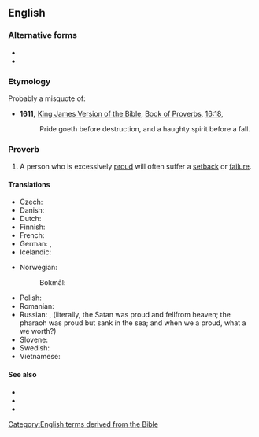==English==

===Alternative forms===
* {{alter|en|pride goes before a fall|pride goeth before a fall|pride wenteth before a fall|pride cometh before a fall}}
* {{alter|en|pride comes before the fall}}

===Etymology===
Probably a misquote of:
* '''1611,''' [[w:King James Version of the Bible|King James Version of the Bible]], [[w:Book of Proverbs|Book of Proverbs]], [[s:Bible (King James)/Proverbs#Chapter 16|16:18]],
*: Pride goeth before destruction, and a haughty spirit before a fall.

===Proverb===
{{head|en|proverb}}

# A person who is excessively [[proud]] will often suffer a [[setback]] or [[failure]].

====Translations====
{{trans-top|a person who is excessively proud will often suffer a setback or failure}}
* Czech: {{t|cs|pýcha předchází pád}}
* Danish: {{t|da|hovmod står for fald}}
* Dutch: {{t|nl|hoogmoed komt voor de val}}
* Finnish: {{t|fi|ylpeys käy lankeemuksen edellä}}
* French: {{t+|fr|qui fait le malin tombe dans le ravin}}
* German: {{t+|de|Hochmut kommt vor dem Fall}}, {{t|de|Übermut tut selten gut}}
* Icelandic: {{qualifier|haughtiness is closest to failure}} {{t|is|dramb er falli næst}}
{{trans-mid}}
* Norwegian:
*: Bokmål: {{t+|nb|hovmod står for fall}}
* Polish: {{t|pl|pycha poprzedza upadek}}
* Romanian: {{t-needed|ro}}
* Russian: {{t|ru|горды́ня до добра́ не доведёт}}, {{t|ru|Сатана гордился, с неба свалился; фараон гордился, в море утопился; а мы гордимся - куда годимся?}} (literally, the Satan was proud and fellfrom heaven; the pharaoh was proud but sank in the sea; and when we a proud, what a we worth?)
* Slovene: {{t|sl|kdor visoko leta, nizko pade}}
* Swedish: {{t|sv|högmod går före fall}}
* Vietnamese: {{t|vi| trèo cao ngã đau}}
{{trans-bottom}}

====See also====
* {{l|en|hamartia}}
* {{l|en|hubris}}
* {{l|en|the bigger they are, the harder they fall}}

[[Category:English terms derived from the Bible]]
